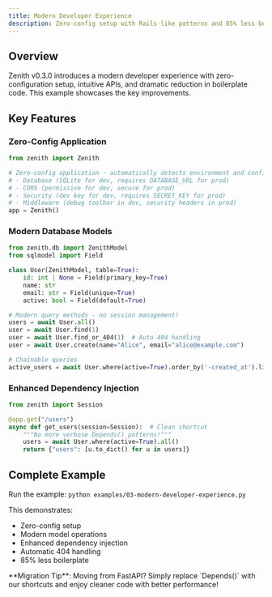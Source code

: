 ```yaml
---
title: Modern Developer Experience
description: Zero-config setup with Rails-like patterns and 85% less boilerplate
---
```



## Overview

Zenith v0.3.0 introduces a modern developer experience with zero-configuration setup, intuitive APIs, and dramatic reduction in boilerplate code. This example showcases the key improvements.

## Key Features

### Zero-Config Application

```python
from zenith import Zenith

# Zero-config application - automatically detects environment and configures:
# - Database (SQLite for dev, requires DATABASE_URL for prod)
# - CORS (permissive for dev, secure for prod)
# - Security (dev key for dev, requires SECRET_KEY for prod)
# - Middleware (debug toolbar in dev, security headers in prod)
app = Zenith()
```

### Modern Database Models

```python
from zenith.db import ZenithModel
from sqlmodel import Field

class User(ZenithModel, table=True):
    id: int | None = Field(primary_key=True)
    name: str
    email: str = Field(unique=True)
    active: bool = Field(default=True)

# Modern query methods - no session management!
users = await User.all()
user = await User.find(1)
user = await User.find_or_404(1)  # Auto 404 handling
user = await User.create(name="Alice", email="alice@example.com")

# Chainable queries
active_users = await User.where(active=True).order_by('-created_at').limit(10)
```

### Enhanced Dependency Injection

```python
from zenith import Session

@app.get("/users")
async def get_users(session=Session):  # Clean shortcut
    """No more verbose Depends() patterns!"""
    users = await User.where(active=True).all()
    return {"users": [u.to_dict() for u in users]}
```

## Complete Example

Run the example: `python examples/03-modern-developer-experience.py`

This demonstrates:
- Zero-config setup
- Modern model operations  
- Enhanced dependency injection
- Automatic 404 handling
- 85% less boilerplate

<Aside type="tip">
  **Migration Tip**: Moving from FastAPI? Simply replace `Depends()` with our shortcuts and enjoy cleaner code with better performance!
</Aside>

